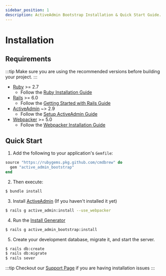 ```yaml
---
sidebar_position: 1
description: ActiveAdmin Bootstrap Installation & Quick Start Guide.
---
```


# Installation

## Requirements
:::tip
Make sure you are using the recommended versions before building your project.
:::

- [Ruby](https://www.ruby-lang.org/en/) >= 2.7
  - Follow the [Ruby Installation Guide](https://www.ruby-lang.org/en/documentation/installation/)
- [Rails](http://rubyonrails.org/) >= 6.0
  - Follow the [Getting Started with Rails Guide](https://guides.rubyonrails.org/getting_started.html)
- [ActiveAdmin](https://github.com/activeadmin/activeadmin) ~> 2.9
  - Follow the [Setup ActiveAdmin Guide](https://activeadmin.info/0-installation.html)
- [Webpacker](https://github.com/rails/webpacker) >= 5.0
  - Follow the [Webpacker Installation Guide](https://github.com/rails/webpacker#installation)

## Quick Start
1. Add the following to your application's `Gemfile`:
```ruby title=Gemfile
source "https://rubygems.pkg.github.com/cmdbrew" do
  gem "active_admin_bootstrap"
end
```

2. Then execute:
```bash
$ bundle install
```

3. Install [ActiveAdmin] (If you haven't installed it yet)
```bash
$ rails g active_admin:install --use_webpacker
```

4. Run the [Install Generator](/docs/start/cli#install)
```bash
$ rails g active_admin_bootstrap:install
```

5. Create your development database, migrate it, and start the server.
```bash
$ rails db:create
$ rails db:migrate
$ rails sever
```

:::tip
Checkout our [Support Page](/community/support) if you are having installation issues
:::

[ActiveAdmin]: https://activeadmin.info